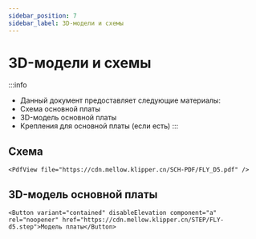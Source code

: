 ```yaml
---
sidebar_position: 7
sidebar_label: 3D-модели и схемы
---
```




# 3D-модели и схемы

:::info
* Данный документ предоставляет следующие материалы:
* Схема основной платы
* 3D-модель основной платы
* Крепления для основной платы (если есть)
:::

## Схема

    <PdfView file="https://cdn.mellow.klipper.cn/SCH-PDF/FLY_D5.pdf" />


## 3D-модель основной платы

    <Button variant="contained" disableElevation component="a" rel="noopener" href="https://cdn.mellow.klipper.cn/STEP/FLY-d5.step">Модель платы</Button>
